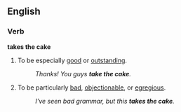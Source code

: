 ==English==
===Verb===
'''takes the cake'''
#{{idiom}} To be especially [[good]] or [[outstanding]].  
#:''Thanks!  You guys '''take the cake'''.''
#{{idiom}} To be particularly [[bad]], [[objectionable]], or [[egregious]].
#:''I've seen bad grammar, but this '''takes the cake'''.''